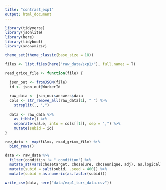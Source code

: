 ```yaml
---
title: "contrast_exp1"
output: html_document
---
```


```r
library(tidyverse)
library(jsonlite)
library(here)
library(tidyboot)
library(anonymizer)

theme_set(theme_classic(base_size = 18))
```

```r
files <- list.files(here("raw_data/exp1/"), full.names = T)

read_grice_file <- function(file) {
  
  json_out <- fromJSON(file)
  id <- json_out$WorkerId
  
  raw_data <- json_out$answers$data 
  cols <- str_remove_all(raw_data[1], " ") %>%
    strsplit(., ",")
  
  data <- raw_data %>%
    as_tibble() %>%
    separate(value, into = cols[[1]], sep = ",") %>%
    mutate(subid = id)
}

raw_data <- map(files, read_grice_file) %>%
  bind_rows() 
```

```r
data <- raw_data %>%
  filter(condition != " condition") %>%
  mutate_at(vars(chosetarget, choselure, choseunique, adj), as.logical) %>%
  mutate(subid = salt(subid, .seed = 400)) %>%
  mutate(subid = as.numeric(as.factor(subid)))

write_csv(data, here("data/exp1_turk_data.csv"))
```